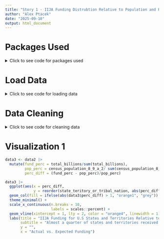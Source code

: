 ```yaml
---
title: "Story 1 - IIJA Funding Distrubtion Relative to Population and Politics"
author: "Alex Ptacek"
date: "2025-09-10"
output: html_document
---
```


# Packages Used
<details>
<summary>Click to see code for packages used</summary>

```r
library(tidyverse)
library(readxl)
library(robotstxt)
library(rvest)
library(janitor)
```

</details>

# Load Data
<details>
<summary>Click to see code for loading data</summary>

```r
iija_data <- read_excel("IIJA FUNDING AS OF MARCH 2023.xlsx") |> 
  clean_names()
```

```r
paths_allowed("https://en.wikipedia.org/wiki/List_of_U.S._states_and_territories_by_population")

pop_data <- read_html("https://en.wikipedia.org/wiki/List_of_U.S._states_and_territories_by_population") |> 
  html_element("table") |> 
  html_table() |> 
  clean_names()
```

```r
paths_allowed("https://en.wikipedia.org/wiki/2020_United_States_presidential_election")

election_data <- read_html("https://en.wikipedia.org/wiki/2020_United_States_presidential_election") |> 
  html_elements("#mw-content-text > div.mw-content-ltr.ext-chart-js.mw-parser-output > div:nth-child(264) > table") |> 
  html_table()

election_data <- election_data[[1]] |>  
  as_tibble(.name_repair = "minimal") |> 
  select(test = 1, 2)
```

</details>

# Data Cleaning
<details>
<summary>Click to see code for cleaning data</summary>

```r
pop_data <- pop_data |> 
  mutate(state_or_territory = toupper(state_or_territory),
         state_or_territory = case_when(str_detect(state_or_territory, "VIRGIN IS") ~ "US VIRGIN ISLANDS",
                                        str_detect(state_or_territory, "MARIANA") ~ "NORTHERN MARIANA ISLANDS",
                                        str_detect(state_or_territory, "GUAM") ~ "GUAM",
                                        str_detect(state_or_territory, "SAMOA") ~ "AMERICAN SAMOA",
                                        .default = state_or_territory))

data2 <- iija_data |> 
  mutate(state_teritory_or_tribal_nation = ifelse(state_teritory_or_tribal_nation == "DELEWARE", "DELAWARE",
                                                  state_teritory_or_tribal_nation)) |> 
  left_join(pop_data |> select(1,3),
            by = join_by(state_teritory_or_tribal_nation == state_or_territory))


data2 <- data2 |> 
  mutate(census_population_8_9_a_2 = str_remove_all(census_population_8_9_a_2, ","),
         census_population_8_9_a_2 = as.numeric(census_population_8_9_a_2),
         census_population_8_9_a_2 = ifelse(state_teritory_or_tribal_nation == "TRIBAL COMMUNITIES",
                                            6605593, census_population_8_9_a_2),
         census_population_8_9_a_2 = census_population_8_9_a_2/1e6)
```

</details>

# Visualization 1

```r
data3 <- data2 |> 
  mutate(fund_perc = total_billions/sum(total_billions),
         pop_perc = census_population_8_9_a_2/ sum(census_population_8_9_a_2),
         perc_diff = (fund_perc - pop_perc)/pop_perc)

data3 |> 
  ggplot(aes(x = perc_diff,
             y = reorder(state_teritory_or_tribal_nation, abs(perc_diff)))) +
  geom_col(fill = ifelse(abs(data3$perc_diff) > 1, "orange1", "grey")) +
  theme_minimal() +
  scale_x_continuous(n.breaks = 10,
                     labels = scales::percent) +
  geom_vline(xintercept = 1, lty = 2, color = "orange4", linewidth = 1) +
  labs(title = "IIJA Funding for U.S States and Territories Relative to thier Total Population Percentage",
       subtitle = "Almost a quarter of states and territories received IIJA funding greater than 2x than their population percentage.",
       y = "",
       x = "Actual vs. Expected Funding")
```

```r

```




















































